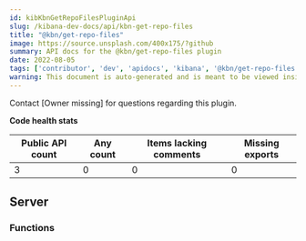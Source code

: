 ```yaml
---
id: kibKbnGetRepoFilesPluginApi
slug: /kibana-dev-docs/api/kbn-get-repo-files
title: "@kbn/get-repo-files"
image: https://source.unsplash.com/400x175/?github
summary: API docs for the @kbn/get-repo-files plugin
date: 2022-08-05
tags: ['contributor', 'dev', 'apidocs', 'kibana', '@kbn/get-repo-files']
warning: This document is auto-generated and is meant to be viewed inside our experimental, new docs system. Reach out in #docs-engineering for more info.
---
```




Contact [Owner missing] for questions regarding this plugin.

**Code health stats**

| Public API count  | Any count | Items lacking comments | Missing exports |
|-------------------|-----------|------------------------|-----------------|
| 3 | 0 | 0 | 0 |

## Server

### Functions
<DocDefinitionList data={kbnGetRepoFilesObj.server.functions}/>

